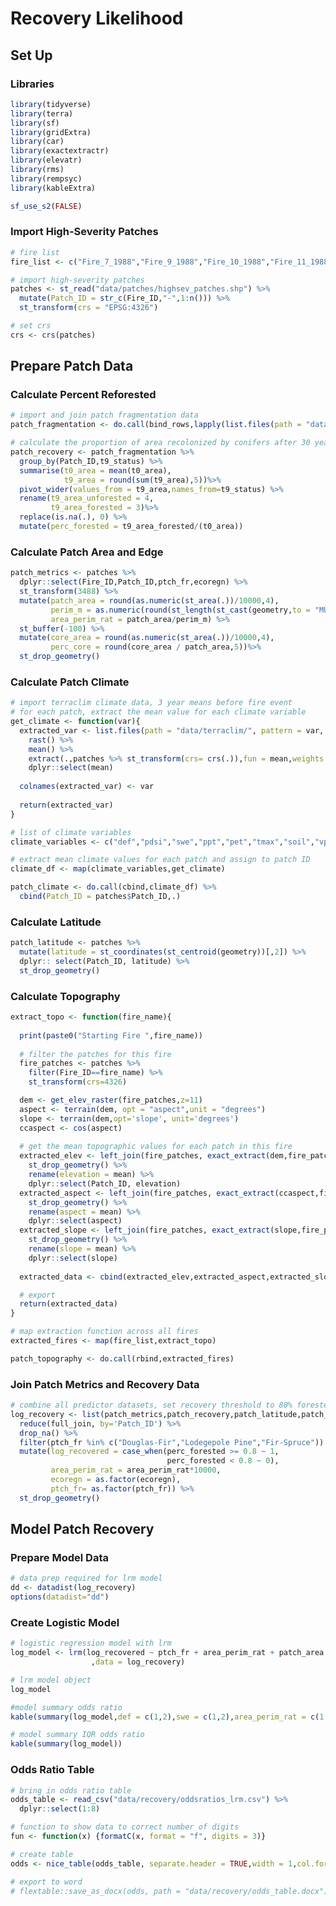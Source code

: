 
# Recovery Likelihood

## Set Up

### Libraries
```r
library(tidyverse)
library(terra)
library(sf)
library(gridExtra)
library(car)
library(exactextractr)
library(elevatr)
library(rms)
library(rempsyc)
library(kableExtra)

sf_use_s2(FALSE)
```

### Import High-Severity Patches

```r
# fire list
fire_list <- c("Fire_7_1988","Fire_9_1988","Fire_10_1988","Fire_11_1988","Fire_12_1988","Fire_13_1988","Fire_14_1988","Fire_15_1988","Fire_16_1988","Fire_18_1988","Fire_19_1988","Fire_20_1988","Fire_22_1988","Fire_23_1988","Fire_25_1988","Fire_26_1988","Fire_28_1988","Fire_29_1988","Fire_31_1988","Fire_32_1989","Fire_33_1989","Fire_35_1989","Fire_38_1989","Fire_41_1989","Fire_42_1989","Fire_48_1990","Fire_49_1991","Fire_50_1991","Fire_51_1991","Fire_54_1991","Fire_1_1988","Fire_2_1988","Fire_3_1988","Fire_4_1988")

# import high-severity patches
patches <- st_read("data/patches/highsev_patches.shp") %>%
  mutate(Patch_ID = str_c(Fire_ID,"-",1:n())) %>%
  st_transform(crs = "EPSG:4326")

# set crs
crs <- crs(patches)
```

## Prepare Patch Data

### Calculate Percent Reforested

```r
# import and join patch fragmentation data
patch_fragmentation <- do.call(bind_rows,lapply(list.files(path = "data/patch_fate/t0t9", pattern = "t0t9", all.files=TRUE, full.names=TRUE),read_csv))

# calculate the proportion of area recolonized by conifers after 30 years
patch_recovery <- patch_fragmentation %>%
  group_by(Patch_ID,t9_status) %>%
  summarise(t0_area = mean(t0_area),
            t9_area = round(sum(t9_area),5))%>%
  pivot_wider(values_from = t9_area,names_from=t9_status) %>%
  rename(t9_area_unforested = 4,
         t9_area_forested = 3)%>%
  replace(is.na(.), 0) %>%
  mutate(perc_forested = t9_area_forested/(t0_area))
```

### Calculate Patch Area and Edge

```r
patch_metrics <- patches %>%
  dplyr::select(Fire_ID,Patch_ID,ptch_fr,ecoregn) %>%
  st_transform(3488) %>%
  mutate(patch_area = round(as.numeric(st_area(.))/10000,4),
         perim_m = as.numeric(round(st_length(st_cast(geometry,to = "MULTILINESTRING")),4)),
         area_perim_rat = patch_area/perim_m) %>%
  st_buffer(-100) %>%
  mutate(core_area = round(as.numeric(st_area(.))/10000,4),
         perc_core = round(core_area / patch_area,5))%>%
  st_drop_geometry()
```

### Calculate Patch Climate

```r
# import terraclim climate data, 3 year means before fire event
# for each patch, extract the mean value for each climate variable
get_climate <- function(var){
  extracted_var <- list.files(path = "data/terraclim/", pattern = var, all.files=TRUE, full.names=TRUE) %>%
    rast() %>%
    mean() %>% 
    extract(.,patches %>% st_transform(crs= crs(.)),fun = mean,weights = TRUE, exact = TRUE) %>%
    dplyr::select(mean)
  
  colnames(extracted_var) <- var
  
  return(extracted_var)
}

# list of climate variables
climate_variables <- c("def","pdsi","swe","ppt","pet","tmax","soil","vpd")

# extract mean climate values for each patch and assign to patch ID
climate_df <- map(climate_variables,get_climate)

patch_climate <- do.call(cbind,climate_df) %>% 
  cbind(Patch_ID = patches$Patch_ID,.)
```

### Calculate Latitude

```r
patch_latitude <- patches %>% 
  mutate(latitude = st_coordinates(st_centroid(geometry))[,2]) %>% 
  dplyr:: select(Patch_ID, latitude) %>% 
  st_drop_geometry()
```

### Calculate Topography

```r
extract_topo <- function(fire_name){
  
  print(paste0("Starting Fire ",fire_name))
  
  # filter the patches for this fire
  fire_patches <- patches %>% 
    filter(Fire_ID==fire_name) %>% 
    st_transform(crs=4326)

  dem <- get_elev_raster(fire_patches,z=11)
  aspect <- terrain(dem, opt = "aspect",unit = "degrees")
  slope <- terrain(dem,opt='slope', unit='degrees')
  ccaspect <- cos(aspect)
  
  # get the mean topographic values for each patch in this fire
  extracted_elev <- left_join(fire_patches, exact_extract(dem,fire_patches, append_cols = TRUE, max_cells_in_memory = 3e+08, fun = "mean")) %>% 
    st_drop_geometry() %>% 
    rename(elevation = mean) %>% 
    dplyr::select(Patch_ID, elevation)
  extracted_aspect <- left_join(fire_patches, exact_extract(ccaspect,fire_patches, append_cols = TRUE, max_cells_in_memory = 3e+08, fun = "mean")) %>% 
    st_drop_geometry() %>% 
    rename(aspect = mean) %>% 
    dplyr::select(aspect)
  extracted_slope <- left_join(fire_patches, exact_extract(slope,fire_patches, append_cols = TRUE, max_cells_in_memory = 3e+08, fun = "mean")) %>% 
    st_drop_geometry() %>% 
    rename(slope = mean) %>% 
    dplyr::select(slope)
  
  extracted_data <- cbind(extracted_elev,extracted_aspect,extracted_slope)

  # export
  return(extracted_data)
}
```

```r
# map extraction function across all fires
extracted_fires <- map(fire_list,extract_topo)

patch_topography <- do.call(rbind,extracted_fires) 
```

### Join Patch Metrics and Recovery Data

```r
# combine all predictor datasets, set recovery threshold to 80% forested
log_recovery <- list(patch_metrics,patch_recovery,patch_latitude,patch_climate,patch_topography) %>% 
  reduce(full_join, by='Patch_ID') %>% 
  drop_na() %>% 
  filter(ptch_fr %in% c("Douglas-Fir","Lodegepole Pine","Fir-Spruce")) %>% 
  mutate(log_recovered = case_when(perc_forested >= 0.8 ~ 1,
                                   perc_forested < 0.8 ~ 0),
         area_perim_rat = area_perim_rat*10000,
         ecoregn = as.factor(ecoregn),
         ptch_fr= as.factor(ptch_fr)) %>% 
  st_drop_geometry()
```

## Model Patch Recovery

### Prepare Model Data

```r
# data prep required for lrm model
dd <- datadist(log_recovery)
options(datadist="dd")
```

### Create Logistic Model

```r
# logistic regression model with lrm
log_model <- lrm(log_recovered ~ ptch_fr + area_perim_rat + patch_area + elevation + slope + aspect + def + swe
                  ,data = log_recovery)
```

```r
# lrm model object
log_model
```
```r
#model summary odds ratio
kable(summary(log_model,def = c(1,2),swe = c(1,2),area_perim_rat = c(1,2),patch_area = c(1,2),elevation = c(1,2),slope = c(1,2),aspect = c(1,2)))

# model summary IQR odds ratio
kable(summary(log_model))
```

### Odds Ratio Table

```r
# bring in odds ratio table
odds_table <- read_csv("data/recovery/oddsratios_lrm.csv") %>% 
  dplyr::select(1:8)

# function to show data to correct number of digits
fun <- function(x) {formatC(x, format = "f", digits = 3)}

# create table 
odds <- nice_table(odds_table, separate.header = TRUE,width = 1,col.format.custom = c(3,5),format.custom = "fun")

# export to word 
# flextable::save_as_docx(odds, path = "data/recovery/odds_table.docx")
```
